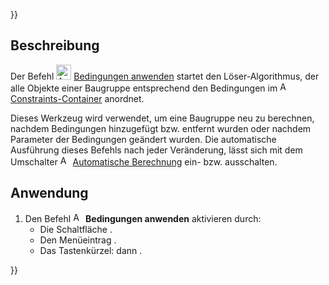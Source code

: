 {{UnfinishedDocu{{#translation:}}}}
<languages/>

{{Docnav/de
|[[Assembly3_ImportMultiDocument/de|MehrfachdokumentEinfügen]]
|[[Assembly3_QuickSolve/de|Schnelle Berechnung]]
|[[Assembly3_Workbench/de|Assembly3]]
|IconL=Assembly_Import.svg
|IconR=Assembly_QuickSolve.svg
|IconC=Assembly3_workbench_icon.svg
}}

{{GuiCommand/de
|Name=Assembly3 ResolveConstraints
|Name/de=Assembly3 BedingungenAnwenden
|Icon=Assembly3_workbench_icon.svg
|MenuLocation=Assembly3 → Resolve constraints
|Workbenches=[[Assembly3_Workbench/de|Assembly3]]
|Shortcut={{KEY|A}} dann {{KEY|S}}
}}

==Beschreibung==

Der Befehl [[Image:Assembly3_workbench_icon.svg‎‎|24px]] [[Assembly3_ResolveConstraints/de|Bedingungen anwenden]] startet den Löser-Algorithmus, der alle Objekte einer Baugruppe entsprechend den Bedingungen im [[Image:Assembly_Assembly_Constraints_Tree.svg|16px]] [[Assembly3_CreateAssembly/de#Beschreibung|Constraints-Container]] anordnet.

Dieses Werkzeug wird verwendet, um eine Baugruppe neu zu berechnen, nachdem Bedingungen hinzugefügt bzw. entfernt wurden oder nachdem Parameter der Bedingungen geändert wurden. Die automatische Ausführung dieses Befehls nach jeder Veränderung, lässt sich mit dem Umschalter [[Image:Assembly_AutoRecompute.svg|16px]] [[Assembly3_AutoRecompute/de|Automatische Berechnung]] ein- bzw. ausschalten.

==Anwendung==

# Den Befehl [[Image:Assembly3_workbench_icon.svg‎‎|16px]] '''Bedingungen anwenden''' aktivieren durch:
#* Die Schaltfläche {{Button|[[Image:Assembly3_workbench_icon.svg‎‎|16px]] [[Assembly3_ResolveConstraints/de|Bedingungen anwenden]]}}.
#* Den Menüeintrag {{MenuCommand|Assembly3 → [[Image:Assembly3_workbench_icon.svg‎‎|16px]] Bedingungen anwenden}}.
#* Das Tastenkürzel: {{KEY|A}} dann {{KEY|S}}.


{{Docnav/de
|[[Assembly3_ImportMultiDocument/de|MehrfachdokumentEinfügen]]
|[[Assembly3_QuickSolve/de|Schnelle Berechnung]]
|[[Assembly3_Workbench/de|Assembly3]]
|IconL=Assembly_Import.svg
|IconR=Assembly_QuickSolve.svg
|IconC=Assembly3_workbench_icon.svg
}}

{{Userdocnavi{{#translation:}}}}